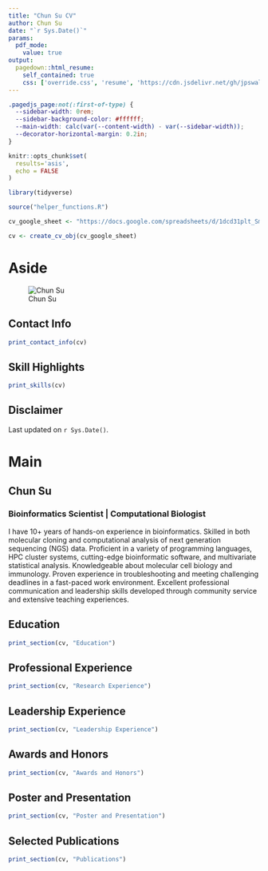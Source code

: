 ```yaml
---
title: "Chun Su CV"
author: Chun Su
date: "`r Sys.Date()`"
params:
  pdf_mode:
    value: true
output:
  pagedown::html_resume:
    self_contained: true
    css: ['override.css', 'resume', 'https://cdn.jsdelivr.net/gh/jpswalsh/academicons@1/css/academicons.min.css']
---
```


```css
.pagedjs_page:not(:first-of-type) {
  --sidebar-width: 0rem;
  --sidebar-background-color: #ffffff;
  --main-width: calc(var(--content-width) - var(--sidebar-width));
  --decorator-horizontal-margin: 0.2in;
}
```

```r
knitr::opts_chunk$set(
  results='asis', 
  echo = FALSE
)

library(tidyverse)

source("helper_functions.R")

cv_google_sheet <- "https://docs.google.com/spreadsheets/d/1dcd31plt_SmlHMWiNDiXHgFcJIHdhPyGVORvgCt5EMk/edit?usp=sharing"

cv <- create_cv_obj(cv_google_sheet)
```


# Aside

![Chun Su](https://media-exp1.licdn.com/dms/image/C4E03AQH2-cbjQTrAKw/profile-displayphoto-shrink_800_800/0/1516780179563?e=1667433600&v=beta&t=ycj2c4SfbINkl4kwmciBOz0itQXDqzdxYhCp82HZ0-I)

## Contact Info {#contact}

```r
print_contact_info(cv)
```

## Skill Highlights {#skills}

```r
print_skills(cv)
```


## Disclaimer {#disclaimer}

Last updated on `r Sys.Date()`.

# Main

## Chun Su {#title}

### Bioinformatics Scientist \| Computational Biologist

I have 10+ years of hands-on experience in bioinformatics. Skilled in both molecular cloning and computational analysis of next generation sequencing (NGS) data. Proficient in a variety of programming languages, HPC cluster systems, cutting-edge bioinformatic software, and multivariate statistical analysis. Knowledgeable about molecular cell biology and immunology. Proven experience in troubleshooting and meeting challenging deadlines in a fast-paced work environment. Excellent professional communication and leadership skills developed through community service and extensive teaching experiences.

## Education {data-icon=graduation-cap data-concise=true}

```r
print_section(cv, "Education")
```


## Professional Experience {data-icon="suitcase"}

```r
print_section(cv, "Research Experience")
```

## Leadership Experience {data-icon="black-tie"}

```r
print_section(cv, "Leadership Experience")
```

## Awards and Honors {data-icon="trophy"}

```r
print_section(cv, "Awards and Honors")
```

## Poster and Presentation {data-icon="users"}

```r
print_section(cv, "Poster and Presentation")
```

## Selected Publications {data-icon="book"}

```r
print_section(cv, "Publications")
```


